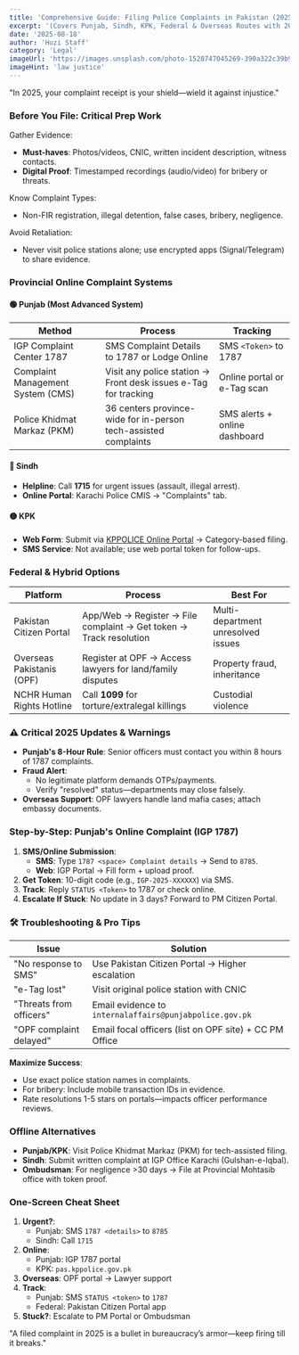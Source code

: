 ```yaml
---
title: 'Comprehensive Guide: Filing Police Complaints in Pakistan (2025)'
excerpt: '(Covers Punjab, Sindh, KPK, Federal & Overseas Routes with 2025 Updates)'
date: '2025-08-18'
author: 'Huzi Staff'
category: 'Legal'
imageUrl: 'https://images.unsplash.com/photo-1528747045269-390a322c39b9?q=80&w=1200&auto=format&fit=crop'
imageHint: 'law justice'
---
```


"In 2025, your complaint receipt is your shield—wield it against injustice."

### Before You File: Critical Prep Work

Gather Evidence:
- **Must-haves**: Photos/videos, CNIC, written incident description, witness contacts.
- **Digital Proof**: Timestamped recordings (audio/video) for bribery or threats.

Know Complaint Types:
- Non-FIR registration, illegal detention, false cases, bribery, negligence.

Avoid Retaliation:
- Never visit police stations alone; use encrypted apps (Signal/Telegram) to share evidence.

### Provincial Online Complaint Systems

#### 🟢 Punjab (Most Advanced System)

| Method                        | Process                                                              | Tracking                    |
| ----------------------------- | -------------------------------------------------------------------- | --------------------------- |
| IGP Complaint Center 1787     | SMS Complaint Details to 1787 or Lodge Online                        | SMS `<Token>` to 1787       |
| Complaint Management System (CMS) | Visit any police station → Front desk issues e-Tag for tracking | Online portal or e-Tag scan |
| Police Khidmat Markaz (PKM)   | 36 centers province-wide for in-person tech-assisted complaints      | SMS alerts + online dashboard |

#### 🔵 Sindh

- **Helpline**: Call **1715** for urgent issues (assault, illegal arrest).
- **Online Portal**: Karachi Police CMIS → "Complaints" tab.

#### 🟡 KPK

- **Web Form**: Submit via [KPPOLICE Online Portal](http://pas.kppolice.gov.pk/frontend/complaint.php) → Category-based filing.
- **SMS Service**: Not available; use web portal token for follow-ups.

### Federal & Hybrid Options

| Platform                      | Process                                                             | Best For                                       |
| ----------------------------- | ------------------------------------------------------------------- | ---------------------------------------------- |
| Pakistan Citizen Portal       | App/Web → Register → File complaint → Get token → Track resolution    | Multi-department unresolved issues             |
| Overseas Pakistanis (OPF)     | Register at OPF → Access lawyers for land/family disputes           | Property fraud, inheritance                    |
| NCHR Human Rights Hotline     | Call **1099** for torture/extralegal killings                       | Custodial violence                             |

### ⚠️ Critical 2025 Updates & Warnings

- **Punjab's 8-Hour Rule**: Senior officers must contact you within 8 hours of 1787 complaints.
- **Fraud Alert**:
  - No legitimate platform demands OTPs/payments.
  - Verify "resolved" status—departments may close falsely.
- **Overseas Support**: OPF lawyers handle land mafia cases; attach embassy documents.

### Step-by-Step: Punjab's Online Complaint (IGP 1787)

1.  **SMS/Online Submission**:
    -   **SMS**: Type `1787 <space> Complaint details` → Send to `8785`.
    -   **Web**: IGP Portal → Fill form + upload proof.
2.  **Get Token**: 10-digit code (e.g., `IGP-2025-XXXXXX`) via SMS.
3.  **Track**: Reply `STATUS <Token>` to 1787 or check online.
4.  **Escalate If Stuck**: No update in 3 days? Forward to PM Citizen Portal.

### 🛠️ Troubleshooting & Pro Tips

| Issue                      | Solution                                                 |
| -------------------------- | -------------------------------------------------------- |
| "No response to SMS"       | Use Pakistan Citizen Portal → Higher escalation        |
| "e-Tag lost"               | Visit original police station with CNIC                  |
| "Threats from officers"    | Email evidence to `internalaffairs@punjabpolice.gov.pk`  |
| "OPF complaint delayed"    | Email focal officers (list on OPF site) + CC PM Office |

**Maximize Success**:
- Use exact police station names in complaints.
- For bribery: Include mobile transaction IDs in evidence.
- Rate resolutions 1-5 stars on portals—impacts officer performance reviews.

### Offline Alternatives

- **Punjab/KPK**: Visit Police Khidmat Markaz (PKM) for tech-assisted filing.
- **Sindh**: Submit written complaint at IGP Office Karachi (Gulshan-e-Iqbal).
- **Ombudsman**: For negligence >30 days → File at Provincial Mohtasib office with token proof.

### One-Screen Cheat Sheet

1.  **Urgent?**:
    -   Punjab: SMS `1787 <details>` to `8785`
    -   Sindh: Call `1715`
2.  **Online**:
    -   Punjab: IGP 1787 portal
    -   KPK: `pas.kppolice.gov.pk`
3.  **Overseas**: OPF portal → Lawyer support
4.  **Track**:
    -   Punjab: SMS `STATUS <token>` to `1787`
    -   Federal: Pakistan Citizen Portal app
5.  **Stuck?**: Escalate to PM Portal or Ombudsman

"A filed complaint in 2025 is a bullet in bureaucracy’s armor—keep firing till it breaks."
